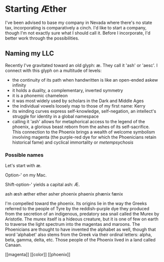 # Starting Æther

I've been advised to base my company in Nevada where there's no state tax, incorporating is comparatively a cinch. I'd like to start a company, though I'm not exactly sure what I should call it. Before I incorporate, I'd better work through the possibilities.

## Naming my LLC

Recently I've gravitated toward an old glyph: æ. They call it 'ash' or 'aesc'. I connect with this glyph on a multitude of levels:

* the continuity of its path when handwritten is like an open-ended askew infinity
* it holds a duality, a complementary, inverted symmetry
* it is a phonemic chameleon
* it was most widely used by scholars in the Dark and Middle Ages
* the individual vowels loosely map to those of my first name: Kerry
* its winding curves express self-knowledge, self-negation, an intellect's struggle for identity in a global namespace
* calling it 'ash' allows for metaphorical access to the legend of the phoenix, a glorious beast reborn from the ashes of its self-sacrifice. This connection to the Phoenix brings a wealth of welcome symbolism involving magenta (the purple-red dye for which the Phoenicians retain historical fame) and cyclical immortality or *metempsychosis*

### Possible names

Let's start with æ.

Option-' on my Mac.

Shift-option-' yields a capital ash: Æ.

ash
æsh
æther
ether
asher
phoenix
phaenix
phænix
fænix

I'm compelled toward the phoenix. Its origins lie in the way the Greeks referred to the people of Tyre by the reddish-purple dye they produced from the secretion of an indigenous, predatory sea snail called the Murex by Aristotle. The murex itself is a hideous creature, but it is one of few on earth to traverse the light spectrum into the magentas and maroons. The Phoenicians are thought to have invented the alphabet as well, though that word 'alphabet' also stems from the Greek via their ordinal letters: alpha, beta, gamma, delta, etc. Those people of the Phoenix lived in a land called Canaan.

[[magenta]] [[color]] [[phoenix]]